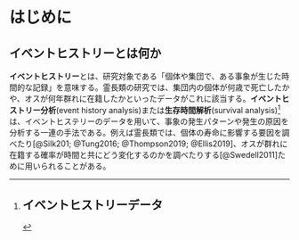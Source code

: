 # はじめに {#c1}  

## イベントヒストリーとは何か  
**イベントヒストリー**とは、研究対象である「個体や集団で、ある事象が生じた時間的な記録」を意味する。霊長類の研究では、集団内の個体が何歳で死亡したかや、オスが何年群れに在籍したかといったデータがこれに該当する。**イベントヒストリー分析**(event history analysis)または**生存時間解析**(survival analysis)[^foot1]は、イベントヒステリーのデータを用いて、事象の発生パターンや発生の原因を分析する一連の手法である。例えば霊長類では、個体の寿命に影響する要因を調べたり[@Silk201; @Tung2016; @Thompson2019; @Ellis2019]、オスが群れに在籍する確率が時間と共にどう変化するのかを調べたりする[@Swedell2011]ために用いられることがある。  

[^foot1]: 

## イベントヒストリーデータ
